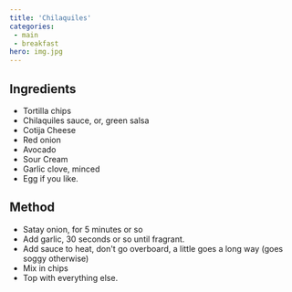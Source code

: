 ```yaml
---
title: 'Chilaquiles'
categories:
 - main
 - breakfast
hero: img.jpg 
---
```


## Ingredients
* Tortilla chips
* Chilaquiles sauce, or, green salsa
* Cotija Cheese
* Red onion
* Avocado
* Sour Cream
* Garlic clove, minced
* Egg if you like.

## Method
* Satay onion, for 5 minutes or so
* Add garlic, 30 seconds or so until fragrant. 
* Add sauce to heat, don't go overboard, a little goes a long way (goes soggy otherwise)
* Mix in chips
* Top with everything else.
